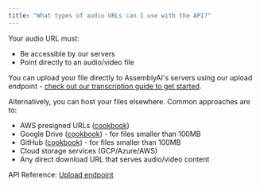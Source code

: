 ```yaml
---
title: "What types of audio URLs can I use with the API?"
---
```


Your audio URL must:

- Be accessible by our servers
- Point directly to an audio/video file

You can upload your file directly to AssemblyAI's servers using our upload endpoint - [check out our transcription guide to get started](/docs/guides/transcribing-an-audio-file).

Alternatively, you can host your files elsewhere. Common approaches are to:

- AWS presigned URLs ([cookbook](/docs/guides/transcribe_from_s3))
- Google Drive ([cookbook](/docs/guides/transcribing-google-drive-file)) - for files smaller than 100MB
- GitHub ([cookbook](/docs/guides/transcribing-github-files)) - for files smaller than 100MB
- Cloud storage services (GCP/Azure/AWS)
- Any direct download URL that serves audio/video content

API Reference: [Upload endpoint](/docs/api-reference/files/upload)
